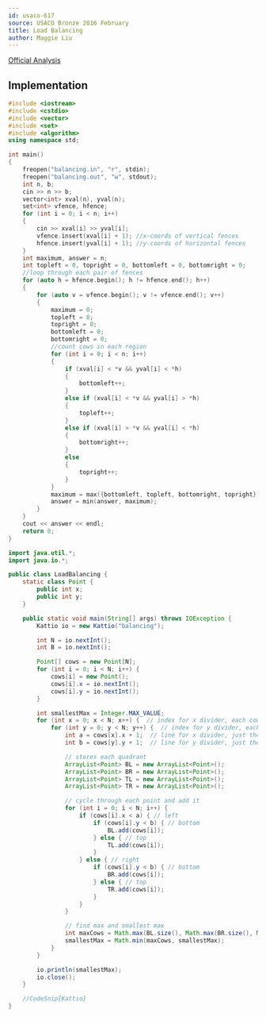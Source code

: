 ```yaml
---
id: usaco-617
source: USACO Bronze 2016 February
title: Load Balancing
author: Maggie Liu
---
```


[Official Analysis](http://www.usaco.org/current/data/sol_balancing_bronze_feb16.html)

<LanguageSection>

<CPPSection>

## Implementation

```cpp
#include <iostream>
#include <cstdio>
#include <vector>
#include <set>
#include <algorithm>
using namespace std;

int main()
{
	freopen("balancing.in", "r", stdin);
	freopen("balancing.out", "w", stdout);
	int n, b;
	cin >> n >> b;
	vector<int> xval(n), yval(n);
	set<int> vfence, hfence;
	for (int i = 0; i < n; i++)
	{
		cin >> xval[i] >> yval[i];
		vfence.insert(xval[i] + 1); //x-coords of vertical fences
		hfence.insert(yval[i] + 1); //y-coords of horizontal fences
	}
	int maximum, answer = n;
	int topleft = 0, topright = 0, bottomleft = 0, bottomright = 0;
	//loop through each pair of fences
	for (auto h = hfence.begin(); h != hfence.end(); h++)
	{
		for (auto v = vfence.begin(); v != vfence.end(); v++)
		{
			maximum = 0;
			topleft = 0;
			topright = 0;
			bottomleft = 0;
			bottomright = 0;
			//count cows in each region
			for (int i = 0; i < n; i++)
			{
				if (xval[i] < *v && yval[i] < *h)
				{
					bottomleft++;
				}
				else if (xval[i] < *v && yval[i] > *h)
				{
					topleft++;
				}
				else if (xval[i] > *v && yval[i] < *h)
				{
					bottomright++;
				}
				else
				{
					topright++;
				}
			}
			maximum = max({bottomleft, topleft, bottomright, topright});
			answer = min(answer, maximum);
		}
	}
	cout << answer << endl;
	return 0;
}
```

</CPPSection>
	
	
<JavaSection>
	
```java
import java.util.*;
import java.io.*;

public class LoadBalancing {
    static class Point {
        public int x;
        public int y;
    }

    public static void main(String[] args) throws IOException {
        Kattio io = new Kattio("balancing");

        int N = io.nextInt();
        int B = io.nextInt();

        Point[] cows = new Point[N];
        for (int i = 0; i < N; i++) {
            cows[i] = new Point();
            cows[i].x = io.nextInt();
            cows[i].y = io.nextInt();
        }

        int smallestMax = Integer.MAX_VALUE;
        for (int x = 0; x < N; x++) {  // index for x divider, each cow
            for (int y = 0; y < N; y++) {  // index for y divider, each cow
                int a = cows[x].x + 1;  // line for x divider, just the cow location at index + 1
                int b = cows[y].y + 1;  // line for y divider, just the cow location at index + 1

                // stores each quadrant
                ArrayList<Point> BL = new ArrayList<Point>();
                ArrayList<Point> BR = new ArrayList<Point>();
                ArrayList<Point> TL = new ArrayList<Point>();
                ArrayList<Point> TR = new ArrayList<Point>();

                // cycle through each point and add it
                for (int i = 0; i < N; i++) {
                    if (cows[i].x < a) { // left
                        if (cows[i].y < b) { // bottom
                            BL.add(cows[i]);
                        } else { // top
                            TL.add(cows[i]);
                        }
                    } else { // right
                        if (cows[i].y < b) { // bottom
                            BR.add(cows[i]);
                        } else { // top
                            TR.add(cows[i]);
                        }
                    }
                }

                // find max and smallest max
                int maxCows = Math.max(BL.size(), Math.max(BR.size(), Math.max(TL.size(), TR.size())));
                smallestMax = Math.min(maxCows, smallestMax);
            }
        }

        io.println(smallestMax);
        io.close();
    }

    //CodeSnip{Kattio}
}
```

</JavaSection>

</LanguageSection>
